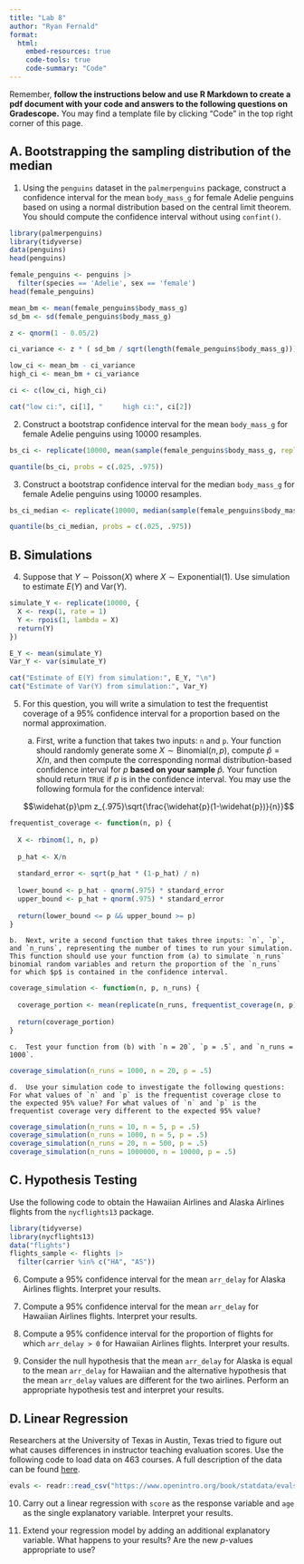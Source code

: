 ```yaml
---
title: "Lab 8"
author: "Ryan Fernald"
format: 
  html:
    embed-resources: true
    code-tools: true
    code-summary: "Code"
---
```


Remember, **follow the instructions below and use R Markdown to create a pdf document with your code and answers to the following questions on Gradescope.** You may find a template file by clicking "Code" in the top right corner of this page.

## A. Bootstrapping the sampling distribution of the median

1.  Using the `penguins` dataset in the `palmerpenguins` package, construct a confidence interval for the mean `body_mass_g` for female Adelie penguins based on using a normal distribution based on the central limit theorem. You should compute the confidence interval without using `confint()`.

```r
library(palmerpenguins)
library(tidyverse)
data(penguins)
head(penguins)
```

```r
female_penguins <- penguins |>
  filter(species == 'Adelie', sex == 'female')
head(female_penguins)
```

```r
mean_bm <- mean(female_penguins$body_mass_g)
sd_bm <- sd(female_penguins$body_mass_g)
```

```r
z <- qnorm(1 - 0.05/2)

ci_variance <- z * ( sd_bm / sqrt(length(female_penguins$body_mass_g)))

low_ci <- mean_bm - ci_variance
high_ci <- mean_bm + ci_variance

ci <- c(low_ci, high_ci)

cat("low ci:", ci[1], "     high ci:", ci[2])
```

2.  Construct a bootstrap confidence interval for the mean `body_mass_g` for female Adelie penguins using 10000 resamples.

```r
bs_ci <- replicate(10000, mean(sample(female_penguins$body_mass_g, replace = TRUE)))

quantile(bs_ci, probs = c(.025, .975))
```

3.  Construct a bootstrap confidence interval for the median `body_mass_g` for female Adelie penguins using 10000 resamples.

```r
bs_ci_median <- replicate(10000, median(sample(female_penguins$body_mass_g, replace = TRUE)))

quantile(bs_ci_median, probs = c(.025, .975))
```

## B. Simulations

4.  Suppose that $Y\sim \mathrm{Poisson}(X)$ where $X\sim \mathrm{Exponential}(1)$. Use simulation to estimate $E(Y)$ and $\mathrm{Var}(Y)$.

```r
simulate_Y <- replicate(10000, {
  X <- rexp(1, rate = 1)
  Y <- rpois(1, lambda = X)
  return(Y)
})

E_Y <- mean(simulate_Y)
Var_Y <- var(simulate_Y)

cat("Estimate of E(Y) from simulation:", E_Y, "\n")
cat("Estimate of Var(Y) from simulation:", Var_Y)

```

5.  For this question, you will write a simulation to test the frequentist coverage of a 95% confidence interval for a proportion based on the normal approximation.

    a.  First, write a function that takes two inputs: `n` and `p`. Your function should randomly generate some $X\sim \mathrm{Binomial}(n, p)$, compute $\widehat{p}= X/n$, and then compute the corresponding normal distribution-based confidence interval for $p$ **based on your sample** $\widehat{p}$. Your function should return `TRUE` if $p$ is in the confidence interval. You may use the following formula for the confidence interval:

    $$\widehat{p}\pm z_{.975}\sqrt{\frac{\widehat{p}(1-\widehat{p})}{n}}$$

```r
frequentist_coverage <- function(n, p) {
  
  X <- rbinom(1, n, p)
  
  p_hat <- X/n
  
  standard_error <- sqrt(p_hat * (1-p_hat) / n)
  
  lower_bound <- p_hat - qnorm(.975) * standard_error
  upper_bound <- p_hat + qnorm(.975) * standard_error
  
  return(lower_bound <= p && upper_bound >= p)
}
```

        
    b.  Next, write a second function that takes three inputs: `n`, `p`, and `n_runs`, representing the number of times to run your simulation. This function should use your function from (a) to simulate `n_runs` binomial random variables and return the proportion of the `n_runs` for which $p$ is contained in the confidence interval.

```r
coverage_simulation <- function(n, p, n_runs) {
  
  coverage_portion <- mean(replicate(n_runs, frequentist_coverage(n, p)))
  
  return(coverage_portion)
}
```

    c.  Test your function from (b) with `n = 20`, `p = .5`, and `n_runs = 1000`.
    
```r
coverage_simulation(n_runs = 1000, n = 20, p = .5)
```
    
    d.  Use your simulation code to investigate the following questions: For what values of `n` and `p` is the frequentist coverage close to the expected 95% value? For what values of `n` and `p` is the frequentist coverage very different to the expected 95% value?
    
```r
coverage_simulation(n_runs = 10, n = 5, p = .5)
coverage_simulation(n_runs = 1000, n = 5, p = .5)
coverage_simulation(n_runs = 20, n = 500, p = .5)
coverage_simulation(n_runs = 1000000, n = 10000, p = .5)

```
    


## C. Hypothesis Testing

Use the following code to obtain the Hawaiian Airlines and Alaska Airlines flights from the `nycflights13` package.

```r
library(tidyverse)
library(nycflights13)
data("flights")
flights_sample <- flights |> 
  filter(carrier %in% c("HA", "AS"))
```

6.  Compute a 95% confidence interval for the mean `arr_delay` for Alaska Airlines flights. Interpret your results.

7.  Compute a 95% confidence interval for the mean `arr_delay` for Hawaiian Airlines flights. Interpret your results.

8.  Compute a 95% confidence interval for the proportion of flights for which `arr_delay > 0` for Hawaiian Airlines flights. Interpret your results.

9.  Consider the null hypothesis that the mean `arr_delay` for Alaska is equal to the mean `arr_delay` for Hawaiian and the alternative hypothesis that the mean `arr_delay` values are different for the two airlines. Perform an appropriate hypothesis test and interpret your results.

## D. Linear Regression

Researchers at the University of Texas in Austin, Texas tried to figure out what causes differences in instructor teaching evaluation scores. Use the following code to load data on 463 courses. A full description of the data can be found [here](https://www.openintro.org/book/statdata/?data=evals).

```r
evals <- readr::read_csv("https://www.openintro.org/book/statdata/evals.csv")
```

10. Carry out a linear regression with `score` as the response variable and `age` as the single explanatory variable. Interpret your results.

11. Extend your regression model by adding an additional explanatory variable. What happens to your results? Are the new $p$-values appropriate to use?
